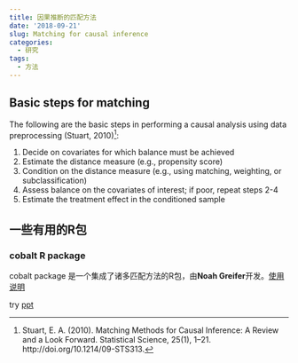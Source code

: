 ```yaml
---
title: 因果推断的匹配方法
date: '2018-09-21'
slug: Matching for causal inference
categories:
  - 研究
tags:
  - 方法
---
```



## Basic steps for matching
The following are the basic steps in performing a causal analysis using data preprocessing (Stuart, 2010)[^1]:

1. Decide on covariates for which balance must be achieved
2. Estimate the distance measure (e.g., propensity score)
3. Condition on the distance measure (e.g., using matching, weighting, or subclassification)
4. Assess balance on the covariates of interest; if poor, repeat steps 2-4
5. Estimate the treatment effect in the conditioned sample

## 一些有用的R包

### cobalt R package

cobalt package 是一个集成了诸多匹配方法的R包，由**Noah Greifer**开发。[使用说明](https://cran.r-project.org/web/packages/cobalt/vignettes/cobalt_A0_basic_use.html)

[^1]:Stuart, E. A. (2010). Matching Methods for Causal Inference: A Review and a Look Forward. Statistical Science, 25(1), 1–21. http://doi.org/10.1214/09-STS313.

try [ppt](/slides/ppt/ppt.html)
